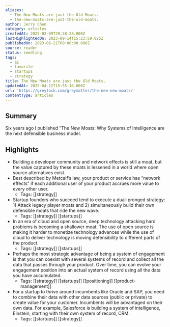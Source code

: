 ```yaml
---
aliases:
  - The New Moats are just the Old Moats.
  - the-new-moats-are-just-the-old-moats.
author: Jerry Chen
category: articles
createdAt: 2025-02-09T20:38:28.000Z
lastHighlightedOn: 2023-09-14T15:23:59.025Z
publishedOn: 2023-06-21T00:00:00.000Z
source: reader
status: seedling
tags:
  - ai
  - favorite
  - startups
  - strategy
title: The New Moats are just the Old Moats.
updatedAt: 2025-04-12T15:55:16.000Z
url: 'https://greylock.com/greymatter/the-new-new-moats/'
contentType: articles
---
```

## Summary

Six years ago I published “The New Moats: Why Systems of Intelligence are the next defensible business model.

## Highlights

- Building a developer community and network effects is still a moat, but the value captured by these moats is lessened in a world where open source alternatives exist.
- Best described by Metcalf’s law, your product or service has “network effects” if each additional user of your product accrues more value to every other user.
    - Tags: [[strategy]]
- Startup founders who succeed tend to execute a dual-pronged strategy: 1) Attack legacy player moats and 2) simultaneously build their own defensible moats that ride the new wave.
    - Tags: [[strategy]] [[startups]]
- In an era of cloud and open source, deep technology attacking hard problems is becoming a shallower moat. The use of open source is making it harder to monetize technology advances while the use of cloud to deliver technology is moving defensibility to different parts of the product.
    - Tags: [[strategy]] [[startups]]
- Perhaps the most strategic advantage of being a system of engagement is that you can coexist with several systems of record and collect all the data that passes through your product. Over time, you can evolve your engagement position into an actual system of record using all the data you have accumulated.
    - Tags: [[strategy]] [[startups]] [[positioning]] [[product-management]]
- For a startup to thrive around incumbents like Oracle and SAP, you need to combine their data with other data sources (public or private) to create value for your customer. Incumbents will be advantaged on their own data. For example, Salesforce is building a system of intelligence, Einstein, starting with their own system of record, CRM.
    - Tags: [[startups]] [[strategy]]
